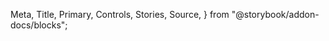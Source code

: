   Meta,
  Title,
  Primary,
  Controls,
  Stories,
  Source,
} from "@storybook/addon-docs/blocks";

<Meta isTemplate />

<Title />
適用 : 下拉選單(如`<select />`)；
繼承 Flowbite 的 Dropdown 元件

<Primary />

# Usage API

初始化 Dropdown 元件，帶入參數 `options` 物件，並設定內部屬性

```javascript
new Dropdown(target, trigger, filterFn = null, selectOptions);
```
    ### target 目標節點(結構)
    ### trigger 觸發節點 || selectOptions 下拉選單項目

    ### options 屬性
    各屬性傳入型別可參考下方 Control 說明
    ```javascript
    const sliderConfig = {
      min:1,
      max:100,
      initValue:0,
      step:1,
      range:false,
      theme:'var(--color-primary-500)',
      thumbImg:null,
      classes:['slider'],
      handler:null,
      disabled:false
    }
    ```

    ### methods 物件方法

    - `Dropdown.getElem()` 回傳該元件渲染的 DOM 節點元素

    - `Dropdown.getValue()` 回傳該元件的 slider 數值

    - `Dropdown.setValue(val)` 傳入要設定的 slider 數值，如果是 range-type 則傳入 `[ startVal, endVal ]`

    - `Dropdown.changeTheme(HEXstring)` 更改主題色

    - `Dropdown.setDisabled(boolean)` 更改顯示/操作與否


    ### properties 內部屬性

    - `options` 該 Dropdown 元件的 options 參數設定

    - `childrens` 指向該 Dropdown 元件的兩個子元件 [ `Dropdownbar`, `DropdownThumb`] (外部不可更改子元件設定)

    - `thumb` 指向 DropdownThumb 子元件

    - `bar` 指向 DropdownBar 子元件

---

# Controls

<Controls />
